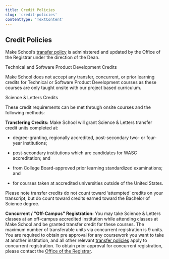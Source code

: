 ```yaml
---
title: Credit Policies
slug: 'credit-policies'
contentType: 'TextContent'
---
```


## Credit Policies

Make School’s [transfer policy](#heading=h.wu5v3v6dl8q6) is administered and updated by the Office
of the Registrar under the direction of the Dean.

Technical and Software Product Development Credits

Make School does not accept any transfer, concurrent, or prior learning credits for Technical or
Software Product Development courses as these courses are only taught onsite with our project based
curriculum.

Science & Letters Credits

These credit requirements can be met through onsite courses and the following methods:

**Transfering Credits:** Make School will grant Science & Letters transfer credit units completed
at:

- degree-granting, regionally accredited, post-secondary two- or four-year institutions;

- post-secondary institutions which are candidates for WASC accreditation; and

- from College Board-approved prior learning standardized examinations; and

- for courses taken at accredited universities outside of the United States.

Please note transfer credits do not count toward ‘attempted’ credits on your transcript, but do
count toward credits earned toward the Bachelor of Science degree.

**Concurrent / "Off-Campus" Registration:** You may take Science & Letters classes at an off-campus
accredited institution while attending classes at Make School and be granted transfer credit for
these courses. The maximum number of transferable units via concurrent registration is 9 units. You
are required to obtain pre approval for any coursework you want to take at another institution, and
all other relevant [transfer policies](#heading=h.wu5v3v6dl8q6) apply to concurrent registration. To
obtain prior approval for concurrent registration, please contact the
[Office of the Registrar](mailto:registrar@makeschool.com).